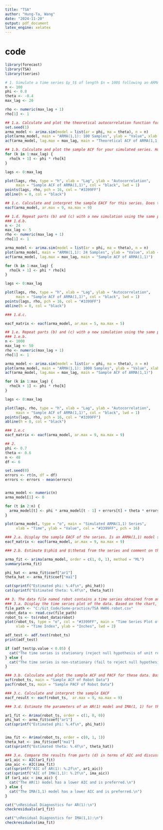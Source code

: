 ```yaml
---
title: "TSA"
author: "Hung-Ta, Wang"
date: "2024-11-20"
output: pdf_document
latex_engine: xelatex
---
```


# code
```r
library(forecast)
library(TSA)
library(tseries)

# 1. Simulate a time series $y_t$ of length $n = 100$ following an ARMA(1,1) model with $\phi = 0.8$ and $\theta = 0.4$.
n <- 100    
phi <- 0.8  
theta <- -0.4
max_lag <- 20

rho <- numeric(max_lag + 1)
rho[1] <- 1

## 1.a. Calculate and plot the theoretical autocorrelation function for this model. Plot sufficient lags until the correlations are negligible.
set.seed(1)
arma_model <- arima.sim(model = list(ar = phi, ma = theta), n = n)
plot(arma_model, main = "ARMA(1,1): 100 Samples", ylab = "Value", xlab = "Time")
acf(arma_model, lag.max = max_lag, main = "Theoretical ACF of ARMA(1,1)")

## 1.b. Calculate and plot the sample ACF for your simulated series. How well do the values and patterns match the theoretical ACF from part (a)?
for (k in 1:max_lag) {
  rho[k + 1] <- phi * rho[k]
}

lags <- 0:max_lag

plot(lags, rho, type = "h", xlab = "Lag", ylab = "Autocorrelation",
     main = "Sample ACF of ARMA(1,1)", col = "black", lwd = 1)
points(lags, rho, pch = 16, col = "#3399FF")
abline(h = 0, col = "black")

## 1.c. Calculate and interpret the sample EACF for this series. Does the EACF help you specify the correct orders for the model?
eacf(arma_model, ar.max = 9, ma.max = 9)

## 1.d. Repeat parts (b) and (c) with a new simulation using the same parameter values but sample size $n = 24$.
### 1.d.b.
n <- 24
max_lag <- 5 
rho <- numeric(max_lag + 1)
rho[1] <- 1

arma_model <- arima.sim(model = list(ar = phi, ma = theta), n = n)
plot(arma_model, main = "ARMA(1,1): 24 Samples", ylab = "Value", xlab = "Time")
acf(arma_model, lag.max = max_lag, main = "Sample ACF of ARMA(1,1)")

for (k in 1:max_lag) {
  rho[k + 1] <- phi * rho[k]
}

lags <- 0:max_lag

plot(lags, rho, type = "h", xlab = "Lag", ylab = "Autocorrelation",
     main = "Sample ACF of ARMA(1,1)", col = "black", lwd = 1)
points(lags, rho, pch = 16, col = "#3399FF")
abline(h = 0, col = "black")

### 1.d.c.

eacf_matrix <- eacf(arma_model, ar.max = 5, ma.max = 5)

## 1.e. Repeat parts (b) and (c) with a new simulation using the same parameter values but sample size $n = 1000$.
### 1.e.b.
n <- 1000
max_lag <- 50
rho <- numeric(max_lag + 1)
rho[1] <- 1

arma_model <- arima.sim(model = list(ar = phi, ma = theta), n = n)
plot(arma_model, main = "ARMA(1,1): 1000 Samples", ylab = "Value", xlab = "Time")
acf(arma_model, lag.max = max_lag, main = "Sample ACF of ARMA(1,1)")

for (k in 1:max_lag) {
  rho[k + 1] <- phi * rho[k]
}

lags <- 0:max_lag

plot(lags, rho, type = "h", xlab = "Lag", ylab = "Autocorrelation",
     main = "Sample ACF of ARMA(1,1)", col = "black", lwd = 1)
points(lags, rho, pch = 16, col = "#3399FF")
abline(h = 0, col = "black")

### 1.e.c
eacf_matrix <- eacf(arma_model, ar.max = 9, ma.max = 9)

## 2.
phi <- 0.7
theta <- 0.6
n <- 48
df <- 6

set.seed(0)
errors <- rt(n, df = df)
errors <- errors - mean(errors)


arma_model <- numeric(n)
arma_model[1] <- 0

for (t in 2:n) {
  arma_model[t] <- phi * arma_model[t - 1] + errors[t] + theta * errors[t - 1]
}

plot(arma_model, type = "o", main = "Simulated ARMA(1,1) Series",
     xlab = "Time", ylab = "Value", col = "#3399FF", pch = 16)

### 2.a. Display the sample EACF of the series. Is an ARMA(1,1) model suggested?
eacf_matrix <- eacf(arma_model, ar.max = 9, ma.max = 9)

### 2.b. Estimate $\phi$ and $\theta$ from the series and comment on the results.

arma_fit <- arima(arma_model, order = c(1, 0, 1), method = "ML")
summary(arma_fit)

phi_hat <- arma_fit$coef["ar1"]
theta_hat <- arma_fit$coef["ma1"]

cat(sprintf("Estimated phi: %.4f\n", phi_hat))
cat(sprintf("Estimated theta: %.4f\n", theta_hat))

## 3. The data file named robot contains a time series obtained from an industrial robot. The robot was put through a sequence of maneuvers, and the distance from a desired ending point was recorded in inches.
### 3.a. Display the time series plot of the data. Based on the chart, do these data appear to come from a stationary or nonstationary process?
file_path <- "C:/Git_Code/Some-practice/TSA HW06.robot.csv"
robot_data <- read.csv(file_path)
robot_ts <- ts(robot_data$robot)
plot(robot_ts, type = "o", col = "#3399FF", main = "Time Series Plot of Robot Data",
     xlab = "Time Index", ylab = "Inches", lwd = 2)

adf_test <- adf.test(robot_ts)
print(adf_test)

if (adf_test$p.value < 0.05) {
  cat("The time series is stationary (reject null hypothesis of unit root).\n")
} else {
  cat("The time series is non-stationary (fail to reject null hypothesis of unit root).\n")
}

### 3.b. Calculate and plot the sample ACF and PACF for these data. Based on this additional information, do these data appear to come from a stationary or nonstationary process?
acf(robot_ts, main = "Sample ACF of Robot Data")
pacf(robot_ts, main = "Sample PACF of Robot Data")

### 3.c. Calculate and interpret the sample EACF
eacf_result <- eacf(robot_ts,  ar.max = 9, ma.max = 9)

### 3.d. Estimate the parameters of an AR(1) model and IMA(1, 1) for these data, respectively.

ar1_fit <- Arima(robot_ts, order = c(1, 0, 0))
phi_hat <- arma_fit$coef["ar1"]
cat(sprintf("Estimated phi: %.4f\n", phi_hat))


ima_fit <- Arima(robot_ts, order = c(0, 1, 1))
theta_hat <- ima_fit$coef["ma1"]
cat(sprintf("Estimated theta: %.4f\n", theta_hat))

### 3.e. Compare the results from parts (d) in terms of AIC and discuss the residual tests.
ar1_aic <- AIC(ar1_fit)
ima_aic <- AIC(ima_fit)
cat(sprintf("AIC of AR(1): %.2f\n", ar1_aic))
cat(sprintf("AIC of IMA(1,1): %.2f\n", ima_aic))
if (ar1_aic < ima_aic) {
  cat("The AR(1) model has a lower AIC and is preferred.\n")
} else {
  cat("The IMA(1,1) model has a lower AIC and is preferred.\n")
}

cat("\nResidual Diagnostics for AR(1):\n")
checkresiduals(ar1_fit)

cat("\nResidual Diagnostics for IMA(1,1):\n")
checkresiduals(ima_fit)
```
